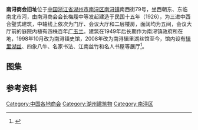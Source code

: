 {{文物保护单位
| 级别 = 市县级
| 省名 = 浙江省
| 市/县名 = 湖州市
| 图片 = [[File:Jili_Natural_Silk_Exhibition_Hall_07_2014-06.JPG|260px]]<br><small>门厅外侧，2014年6月</small>
| 名称 = 南浔商会旧址
| 编号 = 不详
| 分类 = 纪念建筑
| 时代 = 民国
| 所在 = 南浔镇南西街
| 登录 = 1998年3月
}}

'''南浔商会旧址'''位于[[中国|中国]][[浙江省|浙江省]][[湖州市|湖州市]][[南浔区|南浔区]][[南浔镇|南浔镇]]南西街79号，坐西朝东、东临南北市河，由南浔商会会长梅屐中等发起建造于民国十五年（1926），为三进中西合璧式建筑，中轴线上依次为门厅、会议大厅和二层楼房，面阔均为五间，会议大厅前的庭院内植有四株百年[[广玉兰|广玉兰]]。建筑在1949年后长期作为南浔镇政府所在地，1998年10月改为南浔镇史馆，2008年改为南浔辑里湖丝馆至今，馆内设有[[辑里湖丝|辑里湖丝]]、四象八牛、名家书法、江南丝竹和名人书屋等展厅<ref>{{cite web|url=http://www.nxtown.gov.cn/about6.asp|title=《名胜古迹》|accessdate=2016-05-16|work=|publisher=南浔镇政府|deadurl=yes|archiveurl=https://archive.is/20140622090613/http://www.nxtown.gov.cn/about6.asp|archivedate=2014-06-22}}</ref>。

==图集==
{{gallery
|File:Jili Natural Silk Exhibition Hall 03 2014-06.JPG|门厅外侧及北过街门
|File:Jili Natural Silk Exhibition Hall 11 2014-06.JPG|会议大厅
|File:Jili Natural Silk Exhibition Hall 09 2014-06.JPG|会议大厅前的庭院
}}

== 参考资料 ==
{{reflist|2}}
{{DEFAULTSORT:N南}}
{{commons|Category:Jili Natural Silk Exhibition Hall}}

{{南浔古镇}}
[[Category:中国各地商会|Category:中国各地商会]]
[[Category:湖州建筑物|Category:湖州建筑物]]
[[Category:南浔区|Category:南浔区]]
